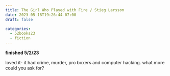 ```yaml
---
title: The Girl Who Played with Fire / Stieg Larsson
date: 2023-05-18T19:26:44-07:00
draft: false

categories:
  - 52books23
  - fiction
---
```


**finished 5/2/23**

loved it- it had crime, murder, pro boxers and computer hacking. what more could you ask for?
